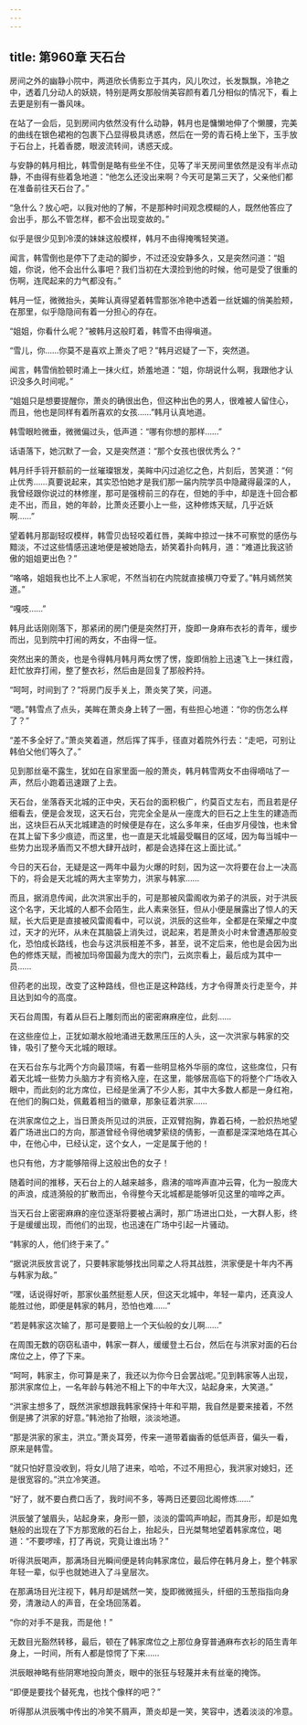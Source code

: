 ```yaml
---
---
---
```

title: 第960章 天石台
---



房间之外的幽静小院中，两道欣长倩影立于其内，风儿吹过，长发飘飘，冷艳之中，透着几分动人的妖娆，特别是两女那般俏美容颜有着几分相似的情况下，看上去更是别有一番风味。

在站了一会后，见到房间内依然没有什么动静，韩月也是慵懒地伸了个懒腰，完美的曲线在银色裙袍的包裹下凸显得极具诱惑，然后在一旁的青石椅上坐下，玉手放于石台上，托着香腮，眼波流转间，诱惑天成。

与安静的韩月相比，韩雪倒是略有些坐不住，见等了半天房间里依然是没有半点动静，不由得有些着急地道：“他怎么还没出来啊？今天可是第三天了，父亲他们都在准备前往天石台了。”

“急什么？放心吧，以我对他的了解，不是那种时间观念模糊的人，既然他答应了会出手，那么不管怎样，都不会出现变故的。”

似乎是很少见到冷漠的妹妹这般模样，韩月不由得掩嘴轻笑道。

闻言，韩雪倒也是停下了走动的脚步，不过还没安静多久，又是突然问道：“姐姐，你说，他不会出什么事吧？我们当初在大漠捡到他的时候，他可是受了很重的伤啊，连爬起来的力气都没有。”

韩月一怔，微微抬头，美眸认真得望着韩雪那张冷艳中透着一丝妩媚的俏美脸颊，在那里，似乎隐隐间有着一分担心的存在。

“姐姐，你看什么呢？”被韩月这般盯着，韩雪不由得嗔道。

“雪儿，你……你莫不是喜欢上萧炎了吧？”韩月迟疑了一下，突然道。

闻言，韩雪俏脸顿时涌上一抹火红，娇羞地道：“姐，你胡说什么啊，我跟他才认识没多久时间呢。”

“姐姐只是想要提醒你，萧炎的确很出色，但这种出色的男人，很难被人留住心，而且，他也是同样有着所喜欢的女孩……”韩月认真地道。

韩雪眼睑微垂，微微偏过头，低声道：“哪有你想的那样……”

话语落下，她沉默了一会，又是突然道：“那个女孩也很优秀么？”

韩月纤手锊开额前的一丝璀璨银发，美眸中闪过追忆之色，片刻后，苦笑道：“何止优秀……真要说起来，其实恐怕她才是我们那一届内院学员中隐藏得最深的人，我曾经跟你说过的林修崖，那可是强榜前三的存在，但她的手中，却是连十回合都走不出，而且，她的年龄，比萧炎还要小上一些，这种修炼天赋，几乎近妖啊……”

望着韩月那副轻叹模样，韩雪贝齿轻咬着红唇，美眸中掠过一抹不可察觉的感伤与黯淡，不过这些情感迅速地便是被她隐去，娇笑着扑向韩月，道：“难道比我这骄傲的姐姐更出色？”

“咯咯，姐姐我也比不上人家呢，不然当初在内院就直接横刀夺爱了。”韩月嫣然笑道。”

“嘎吱……”

韩月此话刚刚落下，那紧闭的房门便是突然打开，旋即一身麻布衣衫的青年，缓步而出，见到院中打闹的两女，不由得一怔。

突然出来的萧炎，也是令得韩月韩月两女愣了愣，旋即俏脸上迅速飞上一抹红霞，赶忙放弃打闹，整了整衣衫，然后由是回复了那般矜持。

“呵呵，时间到了？”将房门反手关上，萧炎笑了笑，问道。

“嗯。”韩雪点了点头，美眸在萧炎身上转了一圈，有些担心地道：“你的伤怎么样了？”

“差不多全好了。”萧炎笑着道，然后挥了挥手，径直对着院外行去：“走吧，可别让韩伯父他们等久了。”

见到那丝毫不露生，犹如在自家里面一般的萧炎，韩月韩雪两女不由得嘀咕了一声，然后小跑着迅速跟了上去。

天石台，坐落吞天北城的正中央，天石台的面积极广，约莫百丈左右，而且若是仔细看去，便是会发现，这天石台，完完全全是从一座庞大的巨石之上生生的建造而出，这块巨石从天北城建造的时候便是存在，这么多年来，任由岁月侵蚀，也未曾在其上留下多少痕迹，而这里，也一直是天北城最受瞩目的区域，因为每当城中一些势力出现矛盾而又不想大肆开战时，都是会选择在这上面比试。”

今日的天石台，无疑是这一两年中最为火爆的时刻，因为这一次将要在台上一决高下的，将会是天北城的两大主宰势力，洪家与韩家……

而且，据消息传闻，此次洪家出手的，可是那被风雷阁收为弟子的洪辰，对于洪辰这个名字，天北城的人都不会陌生，此人素来张狂，但从小便是展露出了惊人的天赋，长大后更是直接被风雷阁看中，可以说，洪辰的这些年，全都是在荣耀之中度过，天才的光环，从未在其脑袋上消失过，说起来，若是萧炎小时未曾遭遇那般变化，恐怕成长路线，也会与这洪辰相差不多，甚至，说不定后来，他也是会因为出色的修炼天赋，而被加玛帝国最为庞大的宗门，云岚宗看上，最后成为其中一员……

但药老的出现，改变了这种路线，但也正是这种路线，方才令得萧炎行走至今，并且达到如今的高度。

天石台周围，有着从巨石上雕刻而出的密密麻麻座位，此刻……

在这些座位上，正犹如潮水般地涌进无数黑压压的人头，这一次洪家与韩家的交锋，吸引了整今天北城的眼球。

在天石台东与北两个方向最顶端，有着一些明显格外华丽的席位，这些席位，只有着天北城一些势力头脑方才有资格入座，在这里，能够居高临下的将整个广场收入眼中，而此刻的北方席位，已经是坐满了不少人影，其中大多数人都是一身红袍，在他们的胸口处，佩戴着相当的徽章，那象征着洪家……

在洪家席位之上，当日萧炎所见过的洪辰，正双臂抱胸，靠着石椅，一脸炽热地望着广场进出口的方向，那道曾经令得他魂梦萦绕的倩影，一直都是深深地烙在其心中，在他心中，已经认定，这个女人，一定是属于他的！

也只有他，方才能够陪得上这般出色的女子！

随着时间的推移，天石台上的人越来越多，鼎沸的喧哗声直冲云霄，化为一股庞大的声浪，成涟漪般的扩散而出，令得整今天北城都是能够听见这里的喧哗之声。

当天石台上密密麻麻的座位逐渐将要被占满时，那广场进出口处，一大群人影，终于是缓缓出现，而他们的出现，也迅速在广场中引起一片骚动。

“韩家的人，他们终于来了。”

“据说洪辰放言说了，只要韩家能够找出同辈之人将其战胜，洪家便是十年内不再与韩家为敌。”

“嘿，话说得好听，那家伙虽然挺惹人厌，但这天北城中，年轻一辈内，还真没人能胜过他，即便是韩家的韩月，恐怕也难……”

“若是韩家这次输了，那可是要赔上一个天仙般的女儿啊……”

在周围无数的窃窃私语中，韩家一群人，缓缓登土石台，然后在与洪家对面的石台席位之上，停了下来。

“呵呵，韩家主，你可算是来了，我还以为你今日会罢战呢。”见到韩家等人出现，那洪家席位上，一名年龄与韩池不相上下的中年大汉，站起身来，大笑道。”

“洪家主想多了，既然洪家想跟我韩家保持十年和平期，我自然是要来接着，不然倒是拂了洪家的好意。”韩池抬了抬眼，淡淡地道。

“那是洪家的家主，洪立。”萧炎耳旁，传来一道带着幽香的低低声音，偏头一看，原来是韩雪。

“就只怕好意没收到，将女儿陪了进来，哈哈，不过不用担心，我洪家对媳妇，还是很宽容的。”洪立冷笑道。

“好了，就不要白费口舌了，我时间不多，等两日还要回北阁修炼……”

洪辰皱了皱眉头，站起身来，身形一颤，淡淡的雷鸣声响起，而其身形，却是如鬼魅般的出现在了下方那宽敞的石台上，抬起头，日光桀骜地望着韩家席位，喝道：“不要啰嗦，打了再说，究竟让谁出场？”

听得洪辰喝声，那满场目光瞬间便是转向韩家席位，最后停在韩月身上，整个韩家年轻一辈，似乎也就她进入了斗皇层次。

在那满场目光注视下，韩月却是嫣然一笑，旋即微微摇头，纤细的玉葱指指向身旁，清澈动人的声音，在全场回荡着。

“你的对手不是我，而是他！”

无数目光豁然转移，最后，顿在了韩家席位之上那位身穿普通麻布衣衫的陌生青年身上，一时间，所有人都是惊愕了下来……

洪辰眼神略有些阴寒地投向萧炎，眼中的张狂与轻蔑并未有丝毫的掩饰。

“即便是要找个替死鬼，也找个像样的吧？”

听得那从洪辰嘴中传出的冷笑不屑声，萧炎却是一笑，笑容中，透着淡淡的冷意。